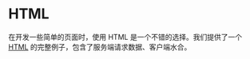 # HTML
在开发一些简单的页面时，使用 HTML 是一个不错的选择。我们提供了一个 [HTML](https://github.com/dp-os/gez/tree/master/examples/ssr-html) 的完整例子，包含了服务端请求数据、客户端水合。
